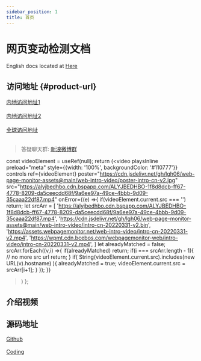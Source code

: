 ```yaml
---
sidebar_position: 1
title: 首页
---
```


# 网页变动检测文档

English docs located at <a href="../" target="_blank">Here</a> 


## 访问地址 {#product-url}
<a href="https://monit.or.passby.me/zh">内地访问地址1</a>  
<br/>
<a href="https://monit.or.yanqiankeji.com/zh">内地访问地址2</a>  
<br/>
<a href="https://www.webpagemonitor.net/">全球访问地址</a>  
<br/>


> 答疑聊天群:  <a href="http://t.cn/A66E2Ep3">新浪微博群</a>  




  const videoElement = useRef(null);
  return (<video 
    playsInline
    preload="meta"
    style={{width: '100%', backgroundColor: '#110777'}}
    controls
    ref={videoElement}
    poster="https://cdn.jsdelivr.net/gh/lgh06/web-page-monitor-assets@main/web-intro-video/poster-intro-cn-v2.jpg"
    src="https://alyjbedhbo.cdn.bspapp.com/ALYJBEDHBO-1f8d8dcb-ff67-4778-8209-da5ceecdd68f/9a6ee97a-49ce-4bbb-9d09-35caaa22df87.mp4"
    onError={(e) =>{
      if(videoElement.current.src === '') return;
      let srcArr = [
        'https://alyjbedhbo.cdn.bspapp.com/ALYJBEDHBO-1f8d8dcb-ff67-4778-8209-da5ceecdd68f/9a6ee97a-49ce-4bbb-9d09-35caaa22df87.mp4',
        'https://cdn.jsdelivr.net/gh/lgh06/web-page-monitor-assets@main/web-intro-video/intro-cn-20220331-v2.bin',
        'https://assets.webpagemonitor.net/web-intro-video/intro-cn-20220331-v2.mp4',
        'https://wpmt.cdn.bcebos.com/webpagemonitor-web/intro-video/intro-cn-20220331-v2.mp4',
      ]
      let alreadyMatched = false;
      srcArr.forEach((v,i) =>{
        if(alreadyMatched) return;
        if(i === srcArr.length - 1){
          // no more src url
          return;
        }
        if( String(videoElement.current.src).includes(new URL(v).hostname) ){
          alreadyMatched = true;
          videoElement.current.src = srcArr[i+1];
        }
      });
    }}
  ></video>)
};

## 介绍视频
<ZhVideo></ZhVideo>

## 源码地址
<a href="https://github.com/lgh06/web-page-monitor">Github</a>  
<br/>
<a href="https://lgh06.coding.net/public/web-page-monitor/web-page-monitor/git">Coding </a>  
<br/>

